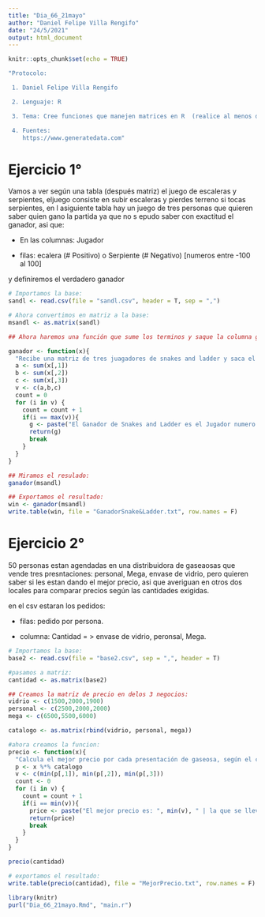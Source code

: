 ```yaml
---
title: "Dia_66_21mayo"
author: "Daniel Felipe Villa Rengifo"
date: "24/5/2021"
output: html_document
---
```


```r
knitr::opts_chunk$set(echo = TRUE)
```

```r
"Protocolo:

 1. Daniel Felipe Villa Rengifo

 2. Lenguaje: R

 3. Tema: Cree funciones que manejen matrices en R  (realice al menos dos ejercicios que requieran cargar archivos externos *.csv cada uno con al menos 50 filas y tres datos por fila, lea y procese la información del archvo leído, y guarde las respuestas a los ejercicios  en archivos independientes tipo *.txt)

 4. Fuentes:
    https://www.generatedata.com"
```

# Ejercicio 1°

Vamos a ver según una tabla (después matriz) el juego de escaleras y serpientes, eljuego consiste en subir escaleras y pierdes terreno si tocas serpientes, en l asiguiente tabla hay un juego de tres personas que quieren saber quien gano la partida ya que no s epudo saber con exactitud el ganador, asi que:

+ En las columnas: Jugador

+ filas: ecalera (# Positivo) o Serpiente (# Negativo) [numeros entre -100 al 100]

y definiremos el verdadero ganador

```r
# Importamos la base:
sandl <- read.csv(file = "sandl.csv", header = T, sep = ",")

# Ahora convertimos en matriz a la base:
msandl <- as.matrix(sandl)

## Ahora haremos una función que sume los terminos y saque la columna ganadora de snake and ladder:

ganador <- function(x){
  "Recibe una matriz de tres juagadores de snakes and ladder y saca el ganador según el que tenaga mayor suma"
  a <- sum(x[,1])
  b <- sum(x[,2])
  c <- sum(x[,3])
  v <- c(a,b,c)
  count = 0
  for (i in v) {
    count = count + 1
    if(i == max(v)){
      g <- paste("El Ganador de Snakes and Ladder es el Jugador numero: ", count)
      return(g)
      break
    }
  }
}

## Miramos el resulado:
ganador(msandl)

## Exportamos el resultado:
win <- ganador(msandl)
write.table(win, file = "GanadorSnake&Ladder.txt", row.names = F)
```

# Ejercicio 2°

50 personas estan agendadas en una distribuidora de gaseaosas que vende tres presntaciones:
personal, Mega, envase de vidrio, pero quieren saber si les estan dando el mejor precio, asi que averiguan en otros dos  locales para comparar precios según las cantidades exigidas.

en el csv estaran los pedidos:

+ filas: pedido por persona.

+ columna: Cantidad = > envase de vidrio, peronsal, Mega.

```r
# Importamos la base:
base2 <- read.csv(file = "base2.csv", sep = ",", header = T)

#pasamos a matriz:
cantidad <- as.matrix(base2)

## Creamos la matriz de precio en delos 3 negocios:
vidrio <- c(1500,2000,1900)
personal <- c(2500,2000,2000)
mega <- c(6500,5500,6000)

catalogo <- as.matrix(rbind(vidrio, personal, mega))

#ahora creamos la funcion:
precio <- function(x){
  "Calcula el mejor precio por cada presentación de gaseosa, según el catalogo"
  p <- x %*% catalogo
  v <- c(min(p[,1]), min(p[,2]), min(p[,3]))
  count <- 0
  for (i in v) {
    count = count + 1
    if(i == min(v)){
      price <- paste("El mejor precio es: ", min(v), " | la que se llevo el negocio es la distribuidora numero: ", count)
      return(price)
      break
    }
  }
}

precio(cantidad)

# exportamos el resultado:
write.table(precio(cantidad), file = "MejorPrecio.txt", row.names = F)
```


```r
library(knitr)
purl("Dia_66_21mayo.Rmd", "main.r")
```


